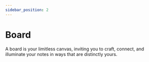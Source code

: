 ```yaml
---
sidebar_position: 2
---
```


# Board

A board is your limitless canvas, inviting you to craft, connect, and illuminate your notes in ways that are distinctly yours.
